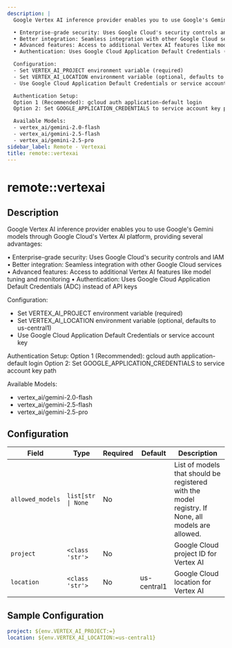 ```yaml
---
description: |
  Google Vertex AI inference provider enables you to use Google's Gemini models through Google Cloud's Vertex AI platform, providing several advantages:

  • Enterprise-grade security: Uses Google Cloud's security controls and IAM
  • Better integration: Seamless integration with other Google Cloud services
  • Advanced features: Access to additional Vertex AI features like model tuning and monitoring
  • Authentication: Uses Google Cloud Application Default Credentials (ADC) instead of API keys

  Configuration:
  - Set VERTEX_AI_PROJECT environment variable (required)
  - Set VERTEX_AI_LOCATION environment variable (optional, defaults to us-central1)
  - Use Google Cloud Application Default Credentials or service account key

  Authentication Setup:
  Option 1 (Recommended): gcloud auth application-default login
  Option 2: Set GOOGLE_APPLICATION_CREDENTIALS to service account key path

  Available Models:
  - vertex_ai/gemini-2.0-flash
  - vertex_ai/gemini-2.5-flash
  - vertex_ai/gemini-2.5-pro
sidebar_label: Remote - Vertexai
title: remote::vertexai
---
```


# remote::vertexai

## Description

Google Vertex AI inference provider enables you to use Google's Gemini models through Google Cloud's Vertex AI platform, providing several advantages:

• Enterprise-grade security: Uses Google Cloud's security controls and IAM
• Better integration: Seamless integration with other Google Cloud services
• Advanced features: Access to additional Vertex AI features like model tuning and monitoring
• Authentication: Uses Google Cloud Application Default Credentials (ADC) instead of API keys

Configuration:
- Set VERTEX_AI_PROJECT environment variable (required)
- Set VERTEX_AI_LOCATION environment variable (optional, defaults to us-central1)
- Use Google Cloud Application Default Credentials or service account key

Authentication Setup:
Option 1 (Recommended): gcloud auth application-default login
Option 2: Set GOOGLE_APPLICATION_CREDENTIALS to service account key path

Available Models:
- vertex_ai/gemini-2.0-flash
- vertex_ai/gemini-2.5-flash
- vertex_ai/gemini-2.5-pro

## Configuration

| Field | Type | Required | Default | Description |
|-------|------|----------|---------|-------------|
| `allowed_models` | `list[str \| None` | No |  | List of models that should be registered with the model registry. If None, all models are allowed. |
| `project` | `<class 'str'>` | No |  | Google Cloud project ID for Vertex AI |
| `location` | `<class 'str'>` | No | us-central1 | Google Cloud location for Vertex AI |

## Sample Configuration

```yaml
project: ${env.VERTEX_AI_PROJECT:=}
location: ${env.VERTEX_AI_LOCATION:=us-central1}
```

